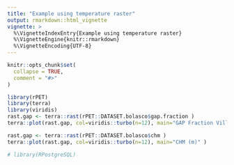 ```yaml
---
title: "Example using temperature raster"
output: rmarkdown::html_vignette
vignette: >
  %\VignetteIndexEntry{Example using temperature raster}
  %\VignetteEngine{knitr::rmarkdown}
  %\VignetteEncoding{UTF-8}
---
```


```r
knitr::opts_chunk$set(
  collapse = TRUE,
  comment = "#>"
)
```

```r
library(rPET)
library(terra)
library(viridis)
rast.gap <- terra::rast(rPET::DATASET.bolasco$gap.fraction )
terra::plot(rast.gap, col=viridis::turbo(n=12), main="GAP Fraction Villa Bolasco (%)" )

rast.gap <- terra::rast(rPET::DATASET.bolasco$chm )
terra::plot(rast.gap, col=viridis::turbo(n=12), main="CHM (m)" )

```

```r
# library(RPostgreSQL) 



```
